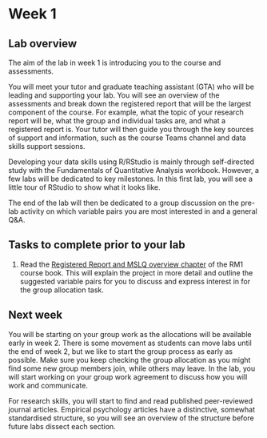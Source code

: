 # Week 1

## Lab overview

The aim of the lab in week 1 is introducing you to the course and assessments. 

You will meet your tutor and graduate teaching assistant (GTA) who will be leading and supporting your lab. You will see an overview of the assessments and break down the registered report that will be the largest component of the course. For example, what the topic of your research report will be, what the group and individual tasks are, and what a registered report is. Your tutor will then guide you through the key sources of support and information, such as the course Teams channel and data skills support sessions. 

Developing your data skills using R/RStudio is mainly through self-directed study with the Fundamentals of Quantitative Analysis workbook. However, a few labs will be dedicated to key milestones. In this first lab, you will see a little tour of RStudio to show what it looks like. 

The end of the lab will then be dedicated to a group discussion on the pre-lab activity on which variable pairs you are most interested in and a general Q&A. 

## Tasks to complete prior to your lab

1. Read the [Registered Report and MSLQ overview chapter](#MSLQ-overview) of the RM1 course book. This will explain the project in more detail and outline the suggested variable pairs for you to discuss and express interest in for the group allocation task. 

## Next week

You will be starting on your group work as the allocations will be available early in week 2. There is some movement as students can move labs until the end of week 2, but we like to start the group process as early as possible. Make sure you keep checking the group allocation as you might find some new group members join, while others may leave. In the lab, you will start working on your group work agreement to discuss how you will work and communicate. 

For research skills, you will start to find and read published peer-reviewed journal articles. Empirical psychology articles have a distinctive, somewhat standardised structure, so you will see an overview of the structure before future labs dissect each section. 
